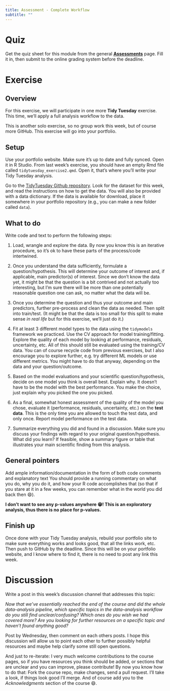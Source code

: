 ```yaml
---
title: Assessment - Complete Workflow
subtitle: ""
---
```



# Quiz

Get the quiz sheet for this module from the general [__Assessments__](../../courseinfo/Course_Assessments.qmd) page. Fill it in, then submit to the online grading system before the deadline. 


# Exercise

## Overview

For this exercise, we will participate in one more **Tidy Tuesday** exercise. This time, we'll apply a full analysis workflow to the data. 

This is another solo exercise, so no group work this week, but of course more GitHub. This exercise will go into your portfolio.



## Setup 

Use your portfolio website. Make sure it's up to date and fully synced. Open it in R Studio. From last week's exercise, you should have an empty Rmd file called `tidytuesday_exercise2.qmd`. Open it, that's where you'll write your Tidy Tuesday analysis.

Go to the [TidyTuesday Github repository](https://github.com/rfordatascience/tidytuesday). Look for the dataset for this week, and read the instructions on how to get the data. You will also be provided with a data dictionary. If the data is available for download, place it somewhere in your portfolio repository (e.g., you can make a new folder called `data`).


## What to do

Write code and text to perform the following steps:

1. Load, wrangle and explore the data. By now you know this is an iterative procedure, so it's ok to have these parts of the process/code intertwined.

2. Once you understand the data sufficiently, formulate a question/hypothesis. This will determine your outcome of interest and, if applicable, main predictor(s) of interest. Since we don't know the data yet, it might be that the question is a bit contrived and not actually too interesting, but I'm sure there will be more than one potentially reasonable question one can ask, no matter what the data will be. 

3. Once you determine the question and thus your outcome and main predictors, further pre-process and clean the data as needed. Then split into train/test. (It might be that the data is too small for this split to make sense _in real life_ but for this exercise, we'll just do it.)

4. Fit at least 3 different model types to the data using the `tidymodels` framework we practiced. Use the CV approach for model training/fitting. Explore the quality of each model by looking at performance, residuals, uncertainty, etc. All of this should still be evaluated using the training/CV data. You can of course recycle code from previous exercises, but I also encourage you to explore further, e.g. try different ML models or use different metrics. You might have to do that anyway, depending on the data and your question/outcome.

5. Based on the model evaluations and your scientific question/hypothesis, decide on one model you think is overall best. Explain why. It doesn't have to be the model with the best performance. You make the choice, just explain why you picked the one you picked. 

6. As a final, somewhat honest assessment of the quality of the model you chose, evaluate it (performance, residuals, uncertainty, etc.) on the **test data**. This is the only time you are allowed to touch the test data, and only once. Report model performance on the test data.

7. Summarize everything you did and found in a discussion. Make sure you discuss your findings with regard to your original question/hypothesis. What did you learn? If feasible, show a summary figure or table that illustrates your main scientific finding from this analysis. 



## General pointers

Add ample information/documentation in the form of both code comments and explanatory text You should provide a running commentary on what you do, why you do it, and how your R code accomplishes that (so that if you stare at it in a few weeks, you can remember what in the world you did back then 😄).

**I don't want to see any p-values anywhere 😁! This is an exploratory analysis, thus there is no place for p-values.**



## Finish up

Once done with your Tidy Tuesday analysis, rebuild your portfolio site to make sure everything works and looks good, that all the links work, etc. Then push to GitHub by the deadline. Since this will be on your portfolio website, and I know where to find it, there is no need to post any link this week.


# Discussion

Write a post in this week's discussion channel that addresses this topic:

_Now that we've essentially reached the end of the course and did the whole data-analysis pipeline, which specific topics in the data-analysis workflow do you still find unclear/confusing? Which ones do you wish we had covered more? Are you looking for further resources on a specific topic and haven't found anything good?_

Post by Wednesday, then comment on each others posts. I hope this discussion will allow us to point each other to further possibly helpful resources and maybe help clarify some still open questions.

And just to re-iterate: I very much welcome contributions to the course pages, so if you have resources you think should be added, or sections that are unclear and you can improve, please contribute! By now you know how to do that: Fork the course repo, make changes, send a pull request. I'll take a look, if things look good I'll merge. And of course add you to the _Acknowledgments_ section of the course 😄. 
